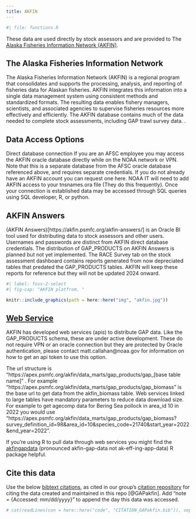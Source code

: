 ```yaml
---
title: AKFIN
---
```


```r
#| file: functions.R
```

These data are used directly by stock assessors and are provided to The [Alaska Fisheries Information Network (AKFIN)](https://akfin.psmfc.org/). 

## The Alaska Fisheries Information Network

The Alaska Fisheries Information Network (AKFIN) is a regional program that consolidates and supports the processing, analysis, and reporting of fisheries data for Alaskan fisheries. AKFIN integrates this information into a single data management system using consistent methods and standardized formats. The resulting data enables fishery managers, scientists, and associated agencies to supervise fisheries resources more effectively and efficiently. The AKFIN database contains much of the data needed to complete stock assessments, including GAP trawl survey data. .

## Data Access Options

Direct database connection
If you are an AFSC employee you may access the AKFIN oracle database directly while on the NOAA network or VPN. Note that this is a separate database from the AFSC oracle database referenced above, and requires separate credentials. If you do not already have an AKFIN account you can request one here. NOAA IT will need to add AKFIN access to your tnsnames.ora file (They do this frequently). Once your connection is established data may be accessed through SQL queries using SQL developer, R, or python.

## AKFIN Answers

(AKFIN Answers)[https://akfin.psmfc.org/akfin-answers/] is an Oracle BI tool used for distributing data to stock assessors and other users. Usernames and passwords are distinct from AKFIN direct database credentials. The distribution of GAP_PRODUCTS on AKFIN Answers is planned but not yet implemented. The RACE Survey tab on the stock assessment dashboard contains reports generated from now depreciated tables that predated the GAP_PRODUCTS tables. AKFIN will keep these reports for reference but they will not be updated 2024 onward.

```r
#| label: foss-2-select
#| fig-cap: "AKFIN platfrom. "

knitr::include_graphics(path = here::here("img", "akfin.jpg"))
```

## [Web Service](https://afsc-gap-products.github.io/gap_products/content/akfin-api-r.html)

AKFIN has developed web services (apis) to distribute GAP data. Like the GAP_PRODUCTS schema, these are under active development. These do not require VPN or an oracle connection but they are protected by Oracle authentication, please contact matt.callahan@noaa.gov for information on how to get an api token to use this option.

The url structure is "https://apex.psmfc.org/akfin/data_marts/gap_products/gap_[base table name]" . For example "https://apex.psmfc.org/akfin/data_marts/gap_products/gap_biomass" is the base url to get data from the akfin_biomass table. Web services linked to large tables have mandatory parameters to reduce data download size. For example to get agecomp data for Bering Sea pollock in area_id 10 in 2022 you would use "https://apex.psmfc.org/akfin/data_marts/gap_products/gap_biomass?survey_definition_id=98&area_id=10&species_code=21740&start_year=2022&end_year=2022”.

If you’re using R to pull data through web services you might find the [akfingapdata](https://github.com/MattCallahan-NOAA/akfingapdata/tree/main) (pronounced akfin-gap-data not ak-eff-ing-app-data) R package helpful.

## Cite this data

Use the below [bibtext citations](`r paste0(link_repo, "/blob/main/code/CITATION_GAPakfin.bib")`), as cited in our group's [citation repository](https://github.com/afsc-gap-products/citations/blob/main/cite/bibliography.bib) for citing the data created and maintained in this repo [@GAPakfin]. Add "note = {Accessed: mm/dd/yyyy}" to append the day this data was accessed. 

```r
# cat(readLines(con = here::here("code", "CITATION_GAPakfin.bib")), sep = "\n") 
```

